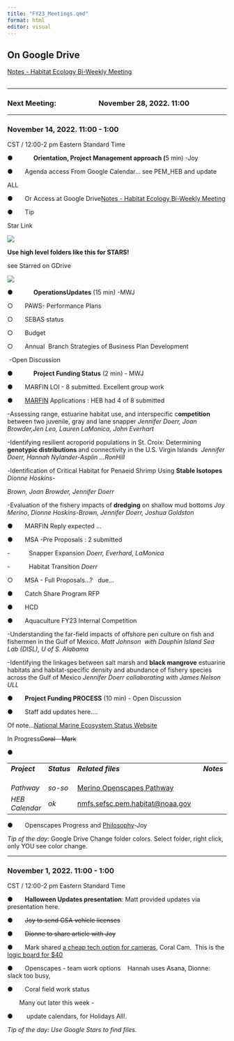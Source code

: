 ```yaml
---
title: "FY23_Meetings.qmd"
format: html
editor: visual
---
```


## On Google Drive

[Notes - Habitat Ecology Bi-Weekly Meeting](https://docs.google.com/document/u/0/d/1qGvndeFGDzoM2J2cgOo8-GZmbIdy85X5cSJ3BB164Uo/edit)

## 

------------------------------------------------------------------------

### Next Meeting:                         November 28, 2022. 11:00

------------------------------------------------------------------------

### November 14, 2022. 11:00 - 1:00

CST / 12:00-2 pm Eastern Standard Time

●            **Orientation, Project Management approach (**5 min) -Joy

●       Agenda access From Google Calendar... see PEM_HEB and update 

ALL

●       Or Access at Google Drive[Notes - Habitat Ecology Bi-Weekly Meeting](https://docs.google.com/document/u/0/d/1qGvndeFGDzoM2J2cgOo8-GZmbIdy85X5cSJ3BB164Uo/edit)

●       Tip

Star Link

![](file:///C:/Users/joy.merino/AppData/Local/Packages/oice_16_974fa576_32c1d314_274e/AC/Temp/msohtmlclip1/01/clip_image002.gif)

**Use high level folders like this for STARS!**

see Starred on GDrive

![](file:///C:/Users/joy.merino/AppData/Local/Packages/oice_16_974fa576_32c1d314_274e/AC/Temp/msohtmlclip1/01/clip_image004.gif)

●            **OperationsUpdates** (15 min) -MWJ

○       PAWS- Performance Plans

○       SEBAS status

○       Budget

○       Annual  Branch Strategies of Business Plan Development

 -Open Discussion

●            **Project Funding Status** (2 min) - MWJ

●       MARFIN LOI - 8 submitted. Excellent group work

●       [MARFIN](https://drive.google.com/drive/folders/1l-8Jt9lc2MvZmFU6t7NyXT6WiDi-HkNa?usp=share_link) Applications : HEB had 4 of 8 submitted    

-Assessing range, estuarine habitat use, and interspecific c**ompetition** between two juvenile, gray and lane snapper *Jennifer Doerr, Joan Browder,Jen Leo, Lauren LaMonica, John Everhart*

-Identifying resilient acroporid populations in St. Croix: Determining **genotypic distributions** and connectivity in the U.S. Virgin Islands  *Jennifer Doerr, Hannah Nylander-Asplin ...RonHill*

*-*Identification of Critical Habitat for Penaeid Shrimp Using **Stable Isotopes** *Dionne Hoskins-*

*Brown, Joan Browder, Jennifer Doerr*

-Evaluation of the fishery impacts of **dredging** on shallow mud bottoms *Joy Merino*, *Dionne Hoskins-Brown, Jennifer Doerr, Joshua Goldston*

●       MARFIN Reply expected ...

●       MSA -Pre Proposals : 2 submitted 

-           Snapper Expansion *Doerr, Everhard, LaMonica*

-           Habitat Transition *Doerr*

○       MSA - Full Proposals...?   due...

●       Catch Share Program RFP

●       HCD

●       Aquaculture FY23 Internal Competition

-Understanding the far-field impacts of offshore pen culture on fish and fishermen in the Gulf of Mexico. *Matt Johnson  with Dauphin Island Sea Lab (DISL), U of S. Alabama*

-Identifying the linkages between salt marsh and **black mangrove** estuarine habitats and habitat-specific density and abundance of fishery species across the Gulf of Mexico *Jennifer Doerr collaborating with James Nelson ULL*

●       **Project Funding PROCESS** (10 min) - Open Discussion

●       Staff add updates here....

Of note...[National Marine Ecosystem Status Website](https://ecowatch.noaa.gov/home)

In Progress~~Coral - Mark~~

●      

|                |              |                                                                                                                           |             |
|----------------|--------------|---------------------------------------------------------------------------------------------------------------------------|-------------|
| ***Project***  | ***Status*** | ***Related files***                                                                                                       | ***Notes*** |
|                |              |                                                                                                                           |             |
|                |              |                                                                                                                           |             |
|                |              |                                                                                                                           |             |
| *Pathway*      | *so-so*      | [Merino Openscapes Pathway](https://docs.google.com/spreadsheets/u/0/d/1ISDwJGmY0qk_n8AaiIoUdK8NDAnnTfwBPD_nrN3tqrM/edit) |             |
| *HEB Calendar* | *ok*         | [nmfs.sefsc.pem.habitat\@noaa.gov](mailto:nmfs.sefsc.pem.habitat@noaa.gov)                                                |             |

●       Openscapes Progress and [Philosophy](https://www.nature.com/articles/d41586-019-03335-4)-Joy

*Tip of the day:* Google Drive Change folder colors. Select folder, right click, only YOU see color change.

------------------------------------------------------------------------

### November 1, 2022. 11:00 - 1:00

CST / 12:00-2 pm Eastern Standard Time

●       **Halloween Updates presentation**: Matt provided updates via presentation here.

●       ~~Joy to send GSA vehicle licenses~~

●       ~~Dionne to share article with Joy~~

●       Mark shared [a cheap tech option for cameras](https://www.sciencedirect.com/science/article/pii/S2468067219300537), Coral Cam.  This is the [logic board for \$40](https://www.ecologisconsulting.com/products/p/coralcam-v3-pcb)

●       Openscapes - team work options    Hannah uses Asana, Dionne: slack too busy,

●       Coral field work status

       Many out later this week -

●        update calendars, for Holidays All!.

*Tip of the day: Use Google Stars to find files.*

